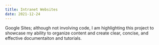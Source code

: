 ```yaml
---
title: Intranet Websites
date: 2021-12-24
---
```

Google Sites; although not involving code, I am highlighting this project to showcase my ability to organize content and create clear, concise, and effective documentaiton and tutorials.